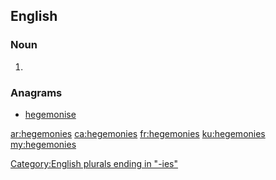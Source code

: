 ==English==

===Noun===
{{head|en|noun plural form}}

# {{plural of|hegemony|lang=en}}

===Anagrams===
* [[hegemonise#English|hegemonise]]

[[Category:English plurals ending in "-ies"]]

[[ar:hegemonies]]
[[ca:hegemonies]]
[[fr:hegemonies]]
[[ku:hegemonies]]
[[my:hegemonies]]